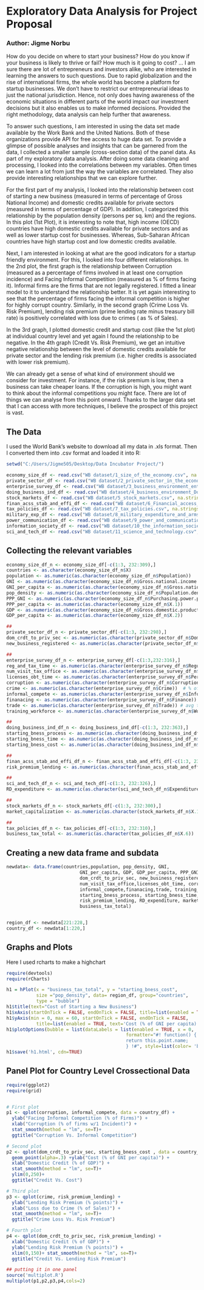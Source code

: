 # Exploratory Data Analysis for Project Proposal

### Author: Jigme Norbu

How do you decide on where to start your business? How do you know if your business is likely to thrive or fail? How much is it going to cost? ... I am sure there are lot of entrepreneurs and investors alike, who are interested in learning the answers to such questions. Due to rapid globalization and the rise of international firms, the whole world has become a platform for startup businesses. We don't have to restrict our entrepreneurial ideas to just the national jurisdiction. Hence, not only does having awareness of the economic situations in different parts of the world impact our investment decisions but it also enables us to make informed decisions. Provided the right methodology, data analysis can help further that awareness. 

To answer such questions, I am interested in using the data set made available by the Work Bank and the United Nations. Both of these organizations provide API for free access to huge data set. To provide a glimpse of possible analyses and insights that can be garnered from the data, I collected a smaller sample (cross-section data) of the panel data. As part of my exploratory data analysis. After doing some data cleaning and processing, I looked into the correlations between my variables. Often times we can learn a lot from just the way the variables are correlated. They also provide interesting relationships that we can explore further.

For the first part of my analysis, I looked into the relationship between cost of starting a new business (measured in terms of percentage of Gross National Income) and domestic credits available for private sectors (measured in terms of percentage of GDP).  In addition, I categorized this relationship by the population density (persons per sq. km) and the regions.  In this plot (1st Plot), it is interesting to note that, high income (OECD) countries have high domestic credits available for private sectors and as well as lower startup cost for businesses. Whereas, Sub-Saharan African countries have high startup cost and low domestic credits available. 

Next, I am interested in looking at what are the good indicators for a startup friendly environment. For this, I looked into four different relationships. In the 2nd plot, the first graph is the relationship between Corruption (measured as a percentage of firms involved in at least one corruption incidence) and Facing Informal Competition (measured as % of firms facing it). Informal firms are the firms that are not legally registered. I fitted a linear model to it to understand the relationship better. It is yet again interesting to see that the percentage of firms facing the informal competition is higher for highly corrupt country. Similarly, in the second graph (Crime Loss Vs. Risk Premium), lending risk premium (prime lending rate minus treasury bill rate) is positively correlated with  loss due to crimes ( as % of Sales). 

In the 3rd graph, I plotted domestic credit and startup cost (like the 1st plot) at individual country level and yet again I found the relationship to be negative. In the 4th graph (Credit Vs. Risk Premium), we get an intuitive negative relationship between the level of domestic credits available for private sector and the lending risk premium  (i.e. higher credits is associated with lower risk premium). 

We can already get a sense of what kind of environment should we consider for investment. For instance, if the risk premium is low, then a business can take cheaper loans. If the corruption is high, you might want to think about the informal competitions you might face. There are lot of things we can analyse from this point onward. Thanks to the larger data set that I can access with more techniques, I believe the prospect of this project is vast. 

## The Data

I used the World Bank's website to download all my data in .xls format. Then I converted them into .csv format and loaded it into R:

```r
setwd("C:/Users/Jigme505/Desktop/Data Incubator Project/")

economy_size_df <- read.csv("WB dataset/1_size_of_the_economy.csv", na.strings = "..")
private_sector_df <- read.csv("WB dataset/2_private_sector_in_the_economy.csv", na.strings = "..")
enterprise_survey_df <- read.csv("WB dataset/3_business_environment_enterprise_survey.csv", na.strings = "..")
doing_business_ind_df <- read.csv("WB dataset/4_business_environment_Doing_business_indicators.csv", na.strings = "..")
stock_markets_df <- read.csv("WB dataset/5_stock_markets.csv", na.strings = "..")
finan_acss_stab_and_effi_df <- read.csv("WB dataset/6_Financial_access_stability_and_efficiency.csv", na.strings = "..")
tax_policies_df <- read.csv("WB dataset/7_tax_policies.csv", na.strings = "..")
military_exp_df <- read.csv("WB dataset/8_military_expenditure_and_arms_transfers.csv", na.strings = "..")
power_communication_df <- read.csv("WB dataset/9_power_and_communications.csv", na.strings = "..")
information_society_df <- read.csv("WB dataset/10_the_information_society.csv", na.strings = "..")
sci_and_tech_df <- read.csv("WB dataset/11_science_and_technology.csv", na.strings = "..")
```

## Collecting the relevant variables


```r
economy_size_df_n <- economy_size_df[-c(1:3, 232:309),]
countries <- as.character(economy_size_df_n$X)
population <- as.numeric(as.character(economy_size_df_n$Population))
GNI <- as.numeric(as.character(economy_size_df_n$Gross.national.income..Atlas.method))
GNI_per_capita <- as.numeric(as.character(economy_size_df_n$Gross.national.income.per.capita..Atlas.method))
pop_density <- as.numeric(as.character(economy_size_df_n$Population.density))
PPP_GNI <- as.numeric(as.character(economy_size_df_n$Purchasing.power.parity.gross.national.income))
PPP_per_capita <- as.numeric(as.character(economy_size_df_n$X.1))
GDP <- as.numeric(as.character(economy_size_df_n$Gross.domestic.product))
GDP_per_capita <- as.numeric(as.character(economy_size_df_n$X.2))

##
private_sector_df_n <- private_sector_df[-c(1:3, 232:298),]
dom_crdt_to_priv_sec <- as.numeric(as.character(private_sector_df_n$Domestic.credit.to.private.sector)) #as % of GDP
new_business_registered <- as.numeric(as.character(private_sector_df_n$Businesses.registered))

##
enterprise_survey_df_n <- enterprise_survey_df[-c(1:3,232:316),]
reg_and_tax_time <- as.numeric(as.character(enterprise_survey_df_n$Regulations.and.tax)) # % of the senior managment time
num_visit_tax_office <- as.numeric(as.character(enterprise_survey_df_n$X.1)) 
licenses_obt_time <- as.numeric(as.character(enterprise_survey_df_n$Permits.and.licenses))  # time taken to get operating license
corruption <- as.numeric(as.character(enterprise_survey_df_n$Corruption)) # % of firms w/atleast 1 Bribery incidence
crime <- as.numeric(as.character(enterprise_survey_df_n$Crime))  # % of sales lost due to crime
informal_compete <- as.numeric(as.character(enterprise_survey_df_n$Informality)) # % of firms competing with unregistered firms
finanacing <- as.numeric(as.character(enterprise_survey_df_n$Finance)) # % of firms using banks to finance working capital
trade <- as.numeric(as.character(enterprise_survey_df_n$Trade)) # avg time(days) to clear exports through custom
training_workforce <- as.numeric(as.character(enterprise_survey_df_n$Workforce)) # % of firms offering formal training

##
doing_business_ind_df_n <- doing_business_ind_df[-c(1:3, 232:363),]
starting_bness_process <- as.numeric(as.character(doing_business_ind_df_n$Starting.a.business)) # number of procedures required to start a business
starting_bness_time <- as.numeric(as.character(doing_business_ind_df_n$X.1))  # time (days) required to start a business
starting_bness_cost <- as.numeric(as.character(doing_business_ind_df_n$X.2))  # cost of starting business as % of per capita income

## 
finan_acss_stab_and_effi_df_n <- finan_acss_stab_and_effi_df[-c(1:3, 232:338),]
risk_premium_lending <- as.numeric(as.character(finan_acss_stab_and_effi_df_n$Risk.premium.on.lending))    # Prime lending rate minus treasury bill rate

##
sci_and_tech_df_n <- sci_and_tech_df[-c(1:3, 232:326),]
RD_expenditure <- as.numeric(as.character(sci_and_tech_df_n$Expenditures.for.R.D))    # % of GDP

## 
stock_markets_df_n <- stock_markets_df[-c(1:3, 232:300),]
market_capitalization <- as.numeric(as.character(stock_markets_df_n$X.1))         # market capitalization (2012) [no.of shares x outstanding share prices]

##
tax_policies_df_n <- tax_policies_df[-c(1:3, 232:310),]
business_tax_total <- as.numeric(as.character(tax_policies_df_n$X.6))   # total tax(including, profit, labor, others) tax payable by bussinesses as % of commercial profit
```

## Creating a new data frame and subdata
```r
newdata<- data.frame(countries,population, pop_density, GNI, 
                           GNI_per_capita, GDP, GDP_per_capita, PPP_GNI, PPP_per_capita,
                           dom_crdt_to_priv_sec, new_business_registered,reg_and_tax_time, 
                           num_visit_tax_office,licenses_obt_time, corruption,crime, 
                           informal_compete,finanacing,trade, training_workforce,
                           starting_bness_process, starting_bness_time, starting_bness_cost,
                           risk_premium_lending, RD_expenditure, market_capitalization,
                           business_tax_total)


region_df <- newdata[221:228,]
country_df <- newdata[1:220,]
```

## Graphs and Plots

Here I used rcharts to make a highchart 
```r

require(devtools)
require(rCharts)

h1 = hPlot(x = "business_tax_total", y = "starting_bness_cost",
           size ="pop_density", data= region_df, group="countries",
           type = "bubble")
h1$title(text="Cost of Starting a New Business")
h1$xAxis(startOnTick = FALSE, endOnTick = FALSE, title=list(enabled = TRUE, text='Business Taxation (% of commercial profit)'))
h1$yAxis(min = 0, max = 60, startOnTick = FALSE, endOnTick = FALSE, 
           title=list(enabled = TRUE, text='Cost (% of GNI per capita)'))
h1$plotOptions(bubble = list(dataLabels = list(enabled = TRUE, x = 0, 
                                            formatter="#! function() {
                                            return this.point.name;
                                            } !#", style=list(color= 'black'))))
h1$save('h1.html', cdn=TRUE)

```

## Panel Plot for Country Level Crossectional Data
```r
require(ggplot2)
require(grid)


# First plot
p1 <- qplot(corruption, informal_compete, data = country_df) +
  ylab("Facing Informal Competition (% of Firms)") + 
  xlab("Corruption (% of firms w/1 Incident)") +
  stat_smooth(method = "lm", se=T)+
  ggtitle("Corruption Vs. Informal Competition")

# Second plot
p2 <- qplot(dom_crdt_to_priv_sec, starting_bness_cost , data = country_df) +
  geom_point(alpha=.3) +ylab("Cost (% of GNI per capita)") +
  xlab("Domestic Credit (% of GDP)") +
  stat_smooth(method = "lm", se=T)+
  ylim(0,250)+
  ggtitle("Credit Vs. Cost")

# Third plot
p3 <- qplot(crime, risk_premium_lending) +
  ylab("Lending Risk Premium (% points)") + 
  xlab("Loss due to Crime (% of Sales)") +
  stat_smooth(method = "lm", se=T)+
  ggtitle("Crime Loss Vs. Risk Premium")

# Fourth plot
p4 <- qplot(dom_crdt_to_priv_sec, risk_premium_lending) +
  xlab("Domestic Credit (% of GDP)") +
  ylab("Lending Risk Premium (% points)") +
  xlim(0,150)+ stat_smooth(method = "lm", se=T)+
  ggtitle("Credit Vs. Lending Risk Premium")

## putting it in one panel
source('multiplot.R')
multiplot(p1,p2,p3,p4,cols=2)

```
